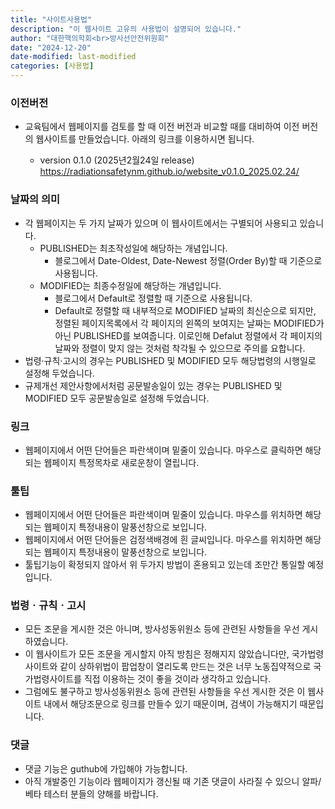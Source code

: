 ```yaml
---
title: "사이트사용법"
description: "이 웹사이트 고유의 사용법이 설명되어 있습니다."
author: "대한핵의학회<br>방사선안전위원회"
date: "2024-12-20"
date-modified: last-modified
categories: [사용법]
---
```


### 이전버전

-   교육팀에서 웹페이지를 검토를 할 때 이전 버전과 비교할 때를 대비하여 이전 버전의 웹사이트를 만들었습니다. 아래의 링크를 이용하시면 됩니다.

    -   version 0.1.0 (2025년2월24일 release) [https://radiationsafetynm.github.io/website_v0.1.0_2025.02.24/](https://radiationsafetynm.github.io/website_v0.1.0_2025.02.24/){target="_blank"}

### 날짜의 의미

-   각 웹페이지는 두 가지 날짜가 있으며 이 웹사이트에서는 구별되어 사용되고 있습니다.
    -   PUBLISHED는 최초작성일에 해당하는 개념입니다.
        -   블로그에서 Date-Oldest, Date-Newest 정렬(Order By)할 때 기준으로 사용됩니다.
    -   MODIFIED는 최종수정일에 해당하는 개념입니다.
        -   블로그에서 Default로 정렬할 때 기준으로 사용됩니다.
        -   Default로 정렬할 때 내부적으로 MODIFIED 날짜의 최신순으로 되지만, 정렬된 페이지목록에서 각 페이지의 왼쪽의 보여지는 날짜는 MODIFIED가 아닌 PUBLISHED를 보여줍니다. 이로인해 Defalut 정렬에서 각 페이지의 날짜와 정렬이 맞지 않는 것처럼 착각될 수 있으므로 주의를 요합니다.
-   법령·규칙·고시의 경우는 PUBLISHED 및 MODIFIED 모두 해당법령의 시행일로 설정해 두었습니다.
-   규제개선 제안사항에서처럼 공문발송일이 있는 경우는 PUBLISHED 및 MODIFIED 모두 공문발송일로 설정해 두었습니다.

### 링크

-   웹페이지에서 어떤 단어들은 파란색이며 밑줄이 있습니다. 마우스로 클릭하면 해당되는 웹페이지 특정목차로 새로운창이 열립니다.

### 툴팁

-   웹페이지에서 어떤 단어들은 파란색이며 밑줄이 있습니다. 마우스를 위치하면 해당되는 웹페이지 특정내용이 말풍선창으로 보입니다.
-   웹페이지에서 어떤 단어들은 검정색배경에 흰 글씨입니다. 마우스를 위치하면 해당되는 웹페이지 특정내용이 말풍선창으로 보입니다.
-   툴팁기능이 확정되지 않아서 위 두가지 방법이 혼용되고 있는데 조만간 통일할 예정입니다.

### 법령ㆍ규칙ㆍ고시

-   모든 조문을 게시한 것은 아니며, 방사성동위원소 등에 관련된 사항들을 우선 게시하였습니다.
-   이 웹사이트가 모든 조문을 게시할지 아직 방침은 정해지지 않았습니다만, 국가법령사이트와 같이 상하위법이 팝업창이 열리도록 만드는 것은 너무 노동집약적으로 국가법령사이트를 직접 이용하는 것이 좋을 것이라 생각하고 있습니다.
-   그럼에도 불구하고 방사성동위원소 등에 관련된 사항들을 우선 게시한 것은 이 웹사이트 내에서 해당조문으로 링크를 만들수 있기 때문이며, 검색이 가능해지기 때문입니다.

### 댓글

-   댓글 기능은 guthub에 가입해야 가능합니다.
-   아직 개발중인 기능이라 웹페이지가 갱신될 때 기존 댓글이 사라질 수 있으니 알파/베타 테스터 분들의 양해를 바랍니다.
